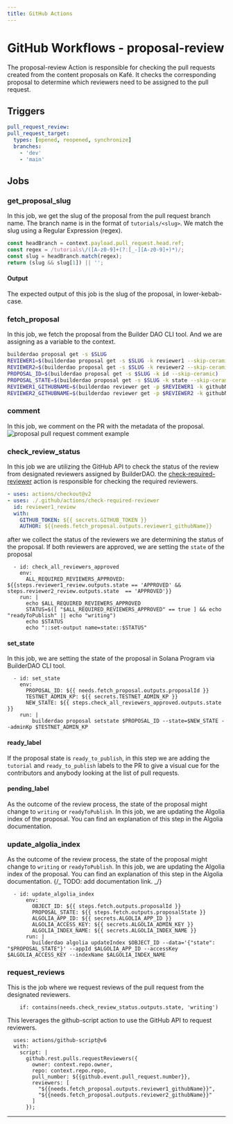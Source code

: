 ```yaml
---
title: GitHub Actions
---
```



# GitHub Workflows - proposal-review

The proposal-review Action is responsible for checking the pull requests created from the content proposals on Kafé. It checks the corresponding proposal to determine which reviewers need to be assigned to the pull request.

## Triggers

```yaml
pull_request_review:
pull_request_target:
  types: [opened, reopened, synchronize]
  branches:
    - 'dev'
    - 'main'
```

## Jobs

### get_proposal_slug

In this job, we get the slug of the proposal from the pull request branch name.
The branch name is in the format of `tutorials/<slug>`. We match the slug using a Regular Expression (regex).

```js
const headBranch = context.payload.pull_request.head.ref;
const regex = /tutorials\/([A-z0-9]+(?:[_-][A-z0-9]+)*)/;
const slug = headBranch.match(regex);
return (slug && slug[1]) || '';
```

#### Output

The expected output of this job is the slug of the proposal, in lower-kebab-case.

### fetch_proposal

In this job, we fetch the proposal from the Builder DAO CLI tool. And we are assigning as a variable to the context.

```bash
builderdao proposal get -s $SLUG
REVIEWER1=$(builderdao proposal get -s $SLUG -k reviewer1 --skip-ceramic)
REVIEWER2=$(builderdao proposal get -s $SLUG -k reviewer2 --skip-ceramic)
PROPOSAL_ID=$(builderdao proposal get -s $SLUG -k id --skip-ceramic)
PROPOSAL_STATE=$(builderdao proposal get -s $SLUG -k state --skip-ceramic)
REVIEWER1_GITHUBNAME=$(builderdao reviewer get -p $REVIEWER1 -k githubName)
REVIEWER2_GITHUBNAME=$(builderdao reviewer get -p $REVIEWER2 -k githubName)
```

### comment

In this job, we comment on the PR with the metadata of the proposal.
![proposal pull request comment example](/assets/images/proposal-guide-comment.png)

### check_review_status

In this job we are utilizing the GitHub API to check the status of the review from designated reviewers assigned by BuilderDAO.
the [check-required-reviewer](../github-actions/check-required-reviewer) action is responsible for checking the required reviewers.

```yaml
- uses: actions/checkout@v2
- uses: ./.github/actions/check-required-reviewer
  id: reviewer1_review
  with:
    GITHUB_TOKEN: ${{ secrets.GITHUB_TOKEN }}
    AUTHOR: ${{needs.fetch_proposal.outputs.reviewer1_githubName}}
```

after we collect the status of the reviewers we are determining the status of the proposal.
If both reviewers are approved, we are setting the `state` of the proposal

```
  - id: check_all_reviewers_approved
    env:
      ALL_REQUIRED_REVIEWERS_APPROVED: ${{steps.reviewer1_review.outputs.state == 'APPROVED' && steps.reviewer2_review.outputs.state  == 'APPROVED'}}
    run: |
      echo $ALL_REQUIRED_REVIEWERS_APPROVED
      STATUS=$([ "$ALL_REQUIRED_REVIEWERS_APPROVED" == true ] && echo "readyToPublish" || echo "writing")
      echo $STATUS
      echo "::set-output name=state::$STATUS"
```

#### set_state

In this job, we are setting the state of the proposal in Solana Program via BuilderDAO CLI tool.

```
  - id: set_state
    env:
      PROPOSAL_ID: ${{ needs.fetch_proposal.outputs.proposalId }}
      TESTNET_ADMIN_KP: ${{ secrets.TESTNET_ADMIN_KP }}
      NEW_STATE: ${{ steps.check_all_reviewers_approved.outputs.state }}
    run: |
        builderdao proposal setstate $PROPOSAL_ID --state=$NEW_STATE --adminKp $TESTNET_ADMIN_KP
```

#### ready_label

If the proposal state is `ready_to_publish`, in this step we are adding the `tutorial` and `ready_to_publish` labels to the PR to give a visual cue for the contributors and anybody looking at the list of pull requests.

#### pending_label

As the outcome of the review process, the state of the proposal might change to `writing` or `readyToPublish`. In this job, we are updating the Algolia index of the proposal. You can find an explanation of this step in the Algolia documentation.

### update_algolia_index

As the outcome of the review process, the state of the proposal might change to `writing` or `readyToPublish`. In this job, we are updating the Algolia index of the proposal. You can find an explanation of this step in the Algolia documentation.
{/_ TODO: add documentation link. _/}

```
  - id: update_algolia_index
      env:
        OBJECT_ID: ${{ steps.fetch.outputs.proposalId }}
        PROPOSAL_STATE: ${{ steps.fetch.outputs.proposalState }}
        ALGOLIA_APP_ID: ${{ secrets.ALGOLIA_APP_ID }}
        ALGOLIA_ACCESS_KEY: ${{ secrets.ALGOLIA_ADMIN_KEY }}
        ALGOLIA_INDEX_NAME: ${{ secrets.ALGOLIA_INDEX_NAME }}
      run: |
        builderdao algolia updateIndex $OBJECT_ID --data='{"state": "$PROPOSAL_STATE"}' --appId $ALGOLIA_APP_ID --accessKey $ALGOLIA_ACCESS_KEY --indexName $ALGOLIA_INDEX_NAME
```

### request_reviews

This is the job where we request reviews of the pull request from the designated reviewers.

```
    if: contains(needs.check_review_status.outputs.state, 'writing')
```

This leverages the github-script action to use the GitHub API to request reviewers.

```
  uses: actions/github-script@v6
  with:
    script: |
      github.rest.pulls.requestReviewers({
        owner: context.repo.owner,
        repo: context.repo.repo,
        pull_number: ${{github.event.pull_request.number}},
        reviewers: [
          "${{needs.fetch_proposal.outputs.reviewer1_githubName}}",
          "${{needs.fetch_proposal.outputs.reviewer2_githubName}}"
        ]
      });
```

---

<Authors path="apps/docs/pages/github-workflows/proposal-review.mdx" />
